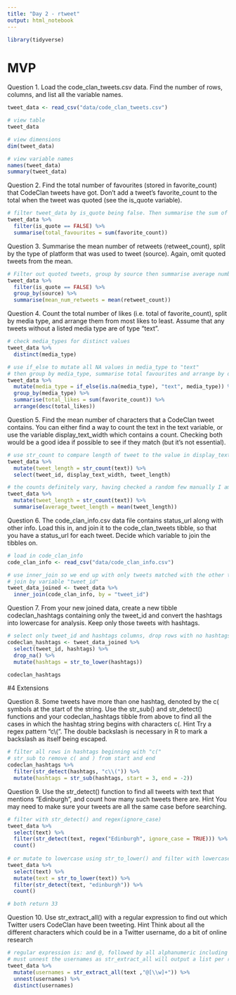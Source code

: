 ```yaml
---
title: "Day 2 - rtweet"
output: html_notebook
---
```


```r
library(tidyverse)
```


# MVP

Question 1.
Load the code_clan_tweets.csv data. Find the number of rows, columns, and list all the variable names.

```r
tweet_data <- read_csv("data/code_clan_tweets.csv")

# view table
tweet_data

# view dimensions
dim(tweet_data)

# view variable names
names(tweet_data)
summary(tweet_data)
```


Question 2.
Find the total number of favourites (stored in favorite_count) that CodeClan tweets have got. Don’t add a tweet’s favorite_count to the total when the tweet was quoted (see the is_quote variable).

```r
# filter tweet_data by is_quote being false. Then summarise the sum of favorite_count in total_favourites 
tweet_data %>%
  filter(is_quote == FALSE) %>%
  summarise(total_favourites = sum(favorite_count))
```


Question 3.
Summarise the mean number of retweets (retweet_count), split by the type of platform that was used to tweet (source). Again, omit quoted tweets from the mean.

```r
# Filter out quoted tweets, group by source then summarise average number of retweets per source
tweet_data %>%
  filter(is_quote == FALSE) %>%
  group_by(source) %>%
  summarise(mean_num_retweets = mean(retweet_count))
```


Question 4.
Count the total number of likes (i.e. total of favorite_count), split by media type, and arrange them from most likes to least. Assume that any tweets without a listed media type are of type “text”.

```r
# check media_types for distinct values
tweet_data %>%
  distinct(media_type)

# use if_else to mutate all NA values in media_type to "text"
# then group by media_type, summarise total favourites and arrange by descending order
tweet_data %>%
  mutate(media_type = if_else(is.na(media_type), "text", media_type)) %>%
  group_by(media_type) %>%
  summarise(total_likes = sum(favorite_count)) %>%
  arrange(desc(total_likes))

```


Question 5.
Find the mean number of characters that a CodeClan tweet contains. You can either find a way to count the text in the text variable, or use the variable display_text_width which contains a count. Checking both would be a good idea if possible to see if they match (but it’s not essential).

```r
# use str_count to compare length of tweet to the value in display_text_width
tweet_data %>%
  mutate(tweet_length = str_count(text)) %>%
  select(tweet_id, display_text_width, tweet_length)

# the counts definitely vary, having checked a random few manually I am satisfied that the count in the original dataset is not accurate, so I will use ours.
tweet_data %>%
  mutate(tweet_length = str_count(text)) %>%
  summarise(average_tweet_length = mean(tweet_length))
```



Question 6.
The code_clan_info.csv data file contains status_url along with other info. Load this in, and join it to the code_clan_tweets tibble, so that you have a status_url for each tweet. Decide which variable to join the tibbles on.

```r
# load in code_clan_info
code_clan_info <- read_csv("data/code_clan_info.csv")

# use inner_join so we end up with only tweets matched with the other table.
# join by variable "tweet_id"
tweet_data_joined <- tweet_data %>%
  inner_join(code_clan_info, by = "tweet_id")
```


Question 7.
From your new joined data, create a new tibble codeclan_hashtags containing only the tweet_id and convert the hashtags into lowercase for analysis. Keep only those tweets with hashtags.

```r
# select only tweet_id and hashtags columns, drop rows with no hashtags and convert to lower case.
codeclan_hashtags <- tweet_data_joined %>%
  select(tweet_id, hashtags) %>%
  drop_na() %>%
  mutate(hashtags = str_to_lower(hashtags))

codeclan_hashtags
```

#4 Extensions


Question 8.
Some tweets have more than one hashtag, denoted by the c( symbols at the start of the string. Use the str_sub() and str_detect() functions and your codeclan_hashtags tibble from above to find all the cases in which the hashtag string begins with characters c(.
 Hint Try a regex pattern "c\\(". The double backslash is necessary in R to mark a backslash as itself being escaped.
 
```r
# filter all rows in hashtags beginning with "c("
# str_sub to remove c( and ) from start and end
codeclan_hashtags %>%
  filter(str_detect(hashtags, "c\\(")) %>%
  mutate(hashtags = str_sub(hashtags, start = 3, end = -2))
```
 


Question 9.
Use the str_detect() function to find all tweets with text that mentions “Edinburgh”, and count how many such tweets there are.
 Hint You may need to make sure your tweets are all the same case before searching.

```r
# filter with str_detect() and regex(ignore_case)
tweet_data %>%
  select(text) %>%
  filter(str_detect(text, regex("Edinburgh", ignore_case = TRUE))) %>%
  count()
  
# or mutate to lowercase using str_to_lower() and filter with lowercase "edinburgh"
tweet_data %>%
  select(text) %>%
  mutate(text = str_to_lower(text)) %>%
  filter(str_detect(text, "edinburgh")) %>%
  count()

# both return 33
```


Question 10.
Use str_extract_all() with a regular expression to find out which Twitter users CodeClan have been tweeting.
 Hint Think about all the different characters which could be in a Twitter username, do a bit of online research

```r
# regular expression is: and @, followed by all alphanumeric including underscores (this is all twitter permits) then "+" for one or more character.
# must unnest the usernames as str_extract_all will output a list per row, then show all distinct usernames.
tweet_data %>%
  mutate(usernames = str_extract_all(text ,"@[\\w]+")) %>%
  unnest(usernames) %>%
  distinct(usernames)
```
